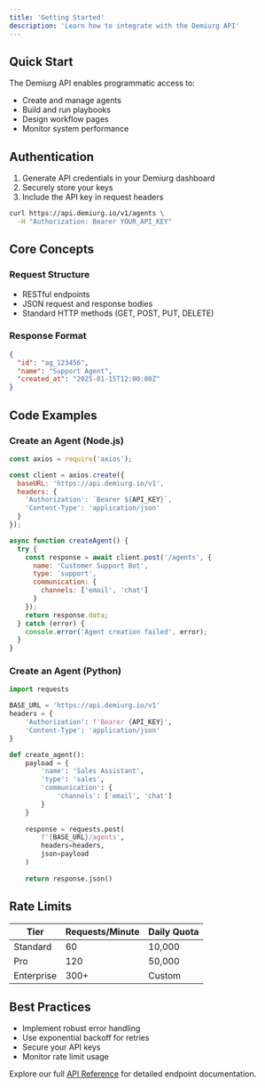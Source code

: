 ```yaml
---
title: 'Getting Started'
description: 'Learn how to integrate with the Demiurg API'
---
```


## Quick Start

The Demiurg API enables programmatic access to:
- Create and manage agents
- Build and run playbooks
- Design workflow pages
- Monitor system performance

## Authentication

1. Generate API credentials in your Demiurg dashboard
2. Securely store your keys
3. Include the API key in request headers

```bash
curl https://api.demiurg.io/v1/agents \
  -H "Authorization: Bearer YOUR_API_KEY"
```

## Core Concepts

### Request Structure

- RESTful endpoints
- JSON request and response bodies
- Standard HTTP methods (GET, POST, PUT, DELETE)

### Response Format

```json
{
  "id": "ag_123456",
  "name": "Support Agent",
  "created_at": "2025-01-15T12:00:00Z"
}
```

## Code Examples

### Create an Agent (Node.js)

```javascript
const axios = require('axios');

const client = axios.create({
  baseURL: 'https://api.demiurg.io/v1',
  headers: {
    'Authorization': `Bearer ${API_KEY}`,
    'Content-Type': 'application/json'
  }
});

async function createAgent() {
  try {
    const response = await client.post('/agents', {
      name: 'Customer Support Bot',
      type: 'support',
      communication: {
        channels: ['email', 'chat']
      }
    });
    return response.data;
  } catch (error) {
    console.error('Agent creation failed', error);
  }
}
```

### Create an Agent (Python)

```python
import requests

BASE_URL = 'https://api.demiurg.io/v1'
headers = {
    'Authorization': f'Bearer {API_KEY}',
    'Content-Type': 'application/json'
}

def create_agent():
    payload = {
        'name': 'Sales Assistant',
        'type': 'sales',
        'communication': {
            'channels': ['email', 'chat']
        }
    }
    
    response = requests.post(
        f'{BASE_URL}/agents', 
        headers=headers, 
        json=payload
    )
    
    return response.json()
```

## Rate Limits

| Tier | Requests/Minute | Daily Quota |
|------|-----------------|-------------|
| Standard | 60 | 10,000 |
| Pro | 120 | 50,000 |
| Enterprise | 300+ | Custom |

## Best Practices

- Implement robust error handling
- Use exponential backoff for retries
- Secure your API keys
- Monitor rate limit usage

<Tip>Explore our full [API Reference](/api-reference) for detailed endpoint documentation.</Tip>
